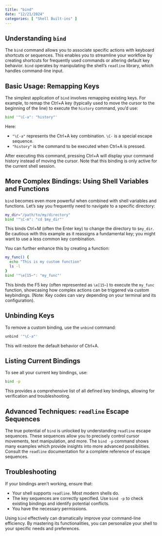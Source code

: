 ```yaml
---
title: "bind"
date: "12/21/2024"
categories: [ "Shell Built-ins" ]
---
```

## Understanding `bind`

The `bind` command allows you to associate specific actions with keyboard shortcuts or sequences. This enables you to streamline your workflow by creating shortcuts for frequently used commands or altering default key behavior.  `bind` operates by manipulating the shell's `readline` library, which handles command-line input.

## Basic Usage: Remapping Keys

The simplest application of `bind` involves remapping existing keys. For example, to remap the Ctrl+A key (typically used to move the cursor to the beginning of the line) to execute the `history` command, you'd use:

```bash
bind '"\C-a": "history"'
```

Here:

* `"\C-a"` represents the Ctrl+A key combination.  `\C-` is a special escape sequence.
* `"history"` is the command to be executed when Ctrl+A is pressed.

After executing this command, pressing Ctrl+A will display your command history instead of moving the cursor.  Note that this binding is only active for the current shell session.

##  More Complex Bindings:  Using Shell Variables and Functions

`bind` becomes even more powerful when combined with shell variables and functions.  Let's say you frequently need to navigate to a specific directory:

```bash
my_dir="/path/to/my/directory"
bind '"\C-m": "cd $my_dir"'
```

This binds Ctrl+M (often the Enter key) to change the directory to `$my_dir`. Be cautious with this example as it reassigns a fundamental key; you might want to use a less common key combination.

You can further enhance this by creating a function:

```bash
my_func() {
  echo "This is my custom function"
  ls -l
}
bind '"\e[15~": "my_func"'
```

This binds the F5 key (often represented as `\e[15~`) to execute the `my_func` function, showcasing how complex actions can be triggered via custom keybindings.  (Note:  Key codes can vary depending on your terminal and its configuration).

## Unbinding Keys

To remove a custom binding, use the `unbind` command:

```bash
unbind '"\C-a"'
```

This will restore the default behavior of Ctrl+A.


## Listing Current Bindings

To see all your current key bindings, use:

```bash
bind -p
```

This provides a comprehensive list of all defined key bindings, allowing for verification and troubleshooting.


## Advanced Techniques:  `readline` Escape Sequences

The true potential of `bind` is unlocked by understanding `readline` escape sequences. These sequences allow you to precisely control cursor movements, text manipulation, and more. The `bind -p` command shows many examples which provide insights into more advanced possibilities.  Consult the `readline` documentation for a complete reference of escape sequences.



## Troubleshooting

If your bindings aren't working, ensure that:

* Your shell supports `readline`. Most modern shells do.
* The key sequences are correctly specified.  Use `bind -p` to check existing bindings and identify potential conflicts.
* You have the necessary permissions.


Using `bind` effectively can dramatically improve your command-line efficiency.  By mastering its functionalities, you can personalize your shell to your specific needs and preferences.

